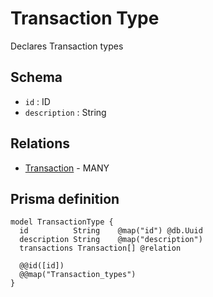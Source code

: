 # Transaction Type

Declares Transaction types

## Schema

- `id` : ID
- `description` : String

## Relations

- [Transaction](./transaction) - MANY

## Prisma definition

```prisma
model TransactionType {
  id          String    @map("id") @db.Uuid
  description String    @map("description")
  transactions Transaction[] @relation

  @@id([id])
  @@map("Transaction_types")
}
```

